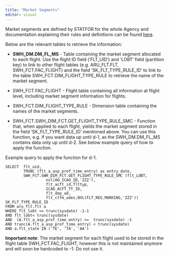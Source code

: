```yaml
---
title: "Market Segments"
editor: visual
---
```


Market segments are defined by STATFOR for the whole Agency and documentation explaining their rules and definitions can be found [here](https://www.eurocontrol.int/publication/market-segment-rules).

Below are the relevant tables to retrieve the information:

-   **SWH_DM.DM_FL_MS** - Table containing the market segment allocated to each flight. Use the flight ID field ('FLT_UID') and 'LOBT' field (partition key) to link to other flight tables (e.g. ARU_FLT.FLT, SWH_FCT.FAC_FLIGHT) and the field 'SK_FLT_TYPE_RULE_ID' to link to the table SWH_FCT.DIM_FLIGHT_TYPE_RULE to retrieve the name of the market segment.

-   SWH_FCT.FAC_FLIGHT - Flight table containing all information at flight level, including market segment information for flights.

-   SWH_FCT.DIM_FLIGHT_TYPE_RULE - Dimension table containing the names of the market segments.

-   SWH_FCT.SWH_DIM_FCT.GET_FLIGHT_TYPE_RULE_SMC - Function that, when applied to each flight, yields the market segment stored in the field 'SK_FLT_TYPE_RULE_ID' mentioned above. You can use this function, e.g. if you want data up until d-1, as the SWH_DM.DM_FL_MS contains data only up until d-2. See below example query of how to apply the function.

Example query to apply the function for d-1.

``` code
SELECT  flt_uid, 
        TRUNC (flt_a_asp_prof_time_entry) as entry_date,
        SWH_FCT.SWH_DIM_FCT.GET_FLIGHT_TYPE_RULE_SMC (flt_LOBT,
                  nvl(AO_ICAO_ID,'ZZZ'),
                  flt_acft_id,flttyp,
                  ICAO_ACFT_TY_ID,
                  flt_dep_ad,
                  flt_ctfm_ades,NVL(FLT_REG_MARKING,'ZZZ')) SK_FLT_TYPE_RULE_ID
FROM aru_flt.flt a 
WHERE flt_lobt >= trunc(sysdate) -1-1   
AND flt_lobt< trunc(sysdate) 
AND  (A.flt_a_asp_prof_time_entry) >=  trunc(sysdate) -1  
AND trunc(A.flt_a_asp_prof_time_entry) < trunc(sysdate) 
AND a.flt_state IN ('TE', 'TA', 'AA')
```

**Important note**: The market segment for each flight used to be stored in the flight table SWH_FCT.FAC_FLIGHT, however this is not maintained anymore and will soon be hardcoded to -1. Do not use it.
